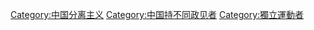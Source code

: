 [[Category:中国分离主义|Category:中国分离主义]]
[[Category:中国持不同政见者|Category:中国持不同政见者]]
[[Category:獨立運動者|Category:獨立運動者]]